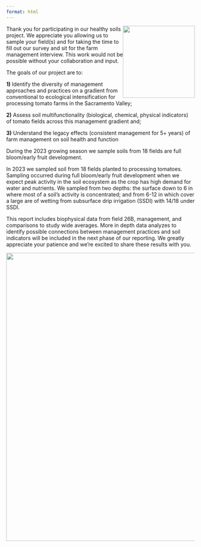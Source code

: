 ```yaml
---
format: html
---
```

::: {.content-visible when-format="html"}

![](https://raw.githack.com/Geoghan3/Tomatoes-2023/main/Kyle_Ellie_sampling.png){height="2in"
style="float:right"
fig-alt="Gaudin lab members collecting soils in 2023 from a tomato field."}
:::

Thank you for participating in our healthy soils project. We appreciate you allowing us to sample your field(s) and for taking the time to fill out our survey and sit for the farm management interview. This work would not be possible without your collaboration and input.  

The goals of our project are to:

<!-- Image wrapped around text for HTML -->

**1)** Identify the diversity of management approaches and practices on a gradient from conventional to ecological intensification for processing tomato farms in the Sacramento Valley;

**2)** Assess soil multifunctionality (biological, chemical, physical indicators) of tomato fields across this management gradient and;

**3)** Understand the legacy effects (consistent management for 5+ years) of farm management on soil health and function

During the 2023 growing season we sample soils from 18 fields are full bloom/early fruit development.

In 2023 we sampled soil from 18 fields planted to processing tomatoes. Sampling occurred during full bloom/early fruit development when we expect peak activity in the soil ecosystem as the crop has high demand for water and nutrients. We sampled from two depths: the surface down to 6 in where most of a soil's activity is concentrated; and from 6-12 in which cover a large are of wetting from subsurface drip irrigation (SSDI) with 14/18 under SSDI.

This report includes biophysical data from field 26B, management, and comparisons to study wide averages. More in depth data analyzes to identify possible connections between management practices and soil indicators will be included in the next phase of our reporting. We greatly appreciate your patience and we're excited to share these results with you. 

<!-- Image below around text for docx -->

::: {.content-visible unless-format="html"}
![](https://raw.githack.com/Geoghan3/Tomatoes-2023/main/Kyle_Ellie_sampling.png){height="8in"
fig-alt="Gaudin lab members collecting soils in 2023 from a tomato field."}
:::
